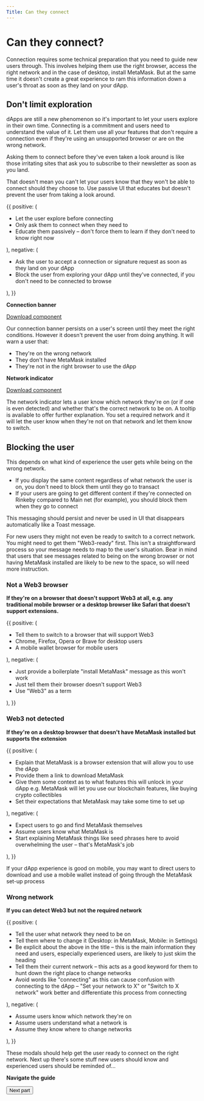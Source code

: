 ```yaml
---
Title: Can they connect
---
```




# Can they connect?

Connection requires some technical preparation that you need to guide new users through. This involves helping them use the right browser, access the right network and in the case of desktop, install MetaMask. But at the same time it doesn't create a great experience to ram this information down a user's throat as soon as they land on your dApp.

## Don't limit exploration

dApps are still a new phenomenon so it's important to let your users explore in their own time. Connecting is a commitment and users need to understand the value of it. Let them use all your features that don't require a connection even if they're using an unsupported browser or are on the wrong network.

Asking them to connect before they've even taken a look around is like those irritating sites that ask you to subscribe to their newsletter as soon as you land.

That doesn't mean you can't let your users know that they won't be able to connect should they choose to. Use passive UI that educates but doesn't prevent the user from taking a look around.

<DoDont>
  {{
    positive: (
      <Text>
      <ul>
      <li>Let the user explore before connecting</li>
      <li>Only ask them to connect when they need to</li>
      <li>Educate them passively – don't force them to learn if they don't need to know right now</li>
      </ul>
      </Text>
    ),
    negative: (
    <Text>
    <ul>
    <li>Ask the user to accept a connection or signature request as soon as they land on your dApp</li>
    <li>Block the user from exploring your dApp until they've connected, if you don't need to be connected to browse</li>
    </ul>
    </Text>
    ),
  }}
</DoDont>

**Connection banner**

[Download component](https://www.npmjs.com/package/@rimble/connection-banner)

Our connection banner persists on a user's screen until they meet the right conditions. However it doesn't prevent the user from doing anything. It will warn a user that:

- They're on the wrong network
- They don't have MetaMask installed
- They're not in the right browser to use the dApp

**Network indicator**

[Download component](https://www.npmjs.com/package/@rimble/network-indicator)

The network indicator lets a user know which network they're on (or if one is even detected) and whether that's the correct network to be on. A tooltip is available to offer further explanation. You set a required network and it will let the user know when they're not on that network and let them know to switch.

## Blocking the user

This depends on what kind of experience the user gets while being on the wrong network.

- If you display the same content regardless of what network the user is on, you don't need to block them until they go to transact
- If your users are going to get different content if they're connected on Rinkeby compared to Main net (for example), you should block them when they go to connect

This messaging should persist and never be used in UI that disappears automatically like a Toast message.

For new users they might not even be ready to switch to a correct network. You might need to get them "Web3-ready" first. This isn't a straightforward process so your message needs to map to the user's situation. Bear in mind that users that see messages related to being on the wrong browser or not having MetaMask installed are likely to be new to the space, so will need more instruction.

### Not a Web3 browser
**If they're on a browser that doesn't support Web3 at all, e.g. any traditional mobile browser or a desktop browser like Safari that doesn't support extensions.**

<DoDont>
  {{
    positive: (
      <Text>
      <ul>
      <li>Tell them to switch to a browser that will support Web3</li>
        <li>Chrome, Firefox, Opera or Brave for desktop users</li>
        <li>A mobile wallet browser for mobile users</li>
      </ul>
      </Text>
    ),
    negative: (
    <Text>
    <ul>
    <li>Just provide a boilerplate "install MetaMask" message as this won't work</li>
    <li>Just tell them their browser doesn't support Web3</li>
    <li>Use "Web3" as a term</li>
    </ul>
    </Text>
    ),
  }}
</DoDont>

### Web3 not detected
**If they're on a desktop browser that doesn't have MetaMask installed but supports the extension**

<DoDont>
  {{
    positive: (
      <Text>
      <ul>
      <li>Explain that MetaMask is a browser extension that will allow you to use the dApp</li>
        <li>Provide them a link to download MetaMask</li>
        <li>Give them some context as to what features this will unlock in your dApp e.g. MetaMask will let you use our blockchain features, like buying crypto collectibles</li>
        <li>Set their expectations that MetaMask may take some time to set up</li>
      </ul>
      </Text>
    ),
    negative: (
    <Text>
    <ul>
    <li>Expect users to go and find MetaMask themselves</li>
    <li>Assume users know what MetaMask is</li>
    <li>Start explaining MetaMask things like seed phrases here to avoid overwhelming the user – that's MetaMask's job</li>
    </ul>
    </Text>
    ),
  }}
</DoDont>

If your dApp experience is good on mobile, you may want to direct users to download and use a mobile wallet instead of going through the MetaMask set-up process

### Wrong network
**If you can detect Web3 but not the required network**

<DoDont>
  {{
    positive: (
      <Text>
      <ul>
      <li>Tell the user what network they need to be on</li>
        <li>Tell them where to change it (Desktop: in MetaMask, Mobile: in Settings)</li>
        <li>Be explicit about the above in the title – this is the main information they need and users, especially experienced users, are likely to just skim the heading</li>
        <li>Tell them their current network – this acts as a good keyword for them to hunt down the right place to change networks</li>
      <li>Avoid words like "connecting" as this can cause confusion with connecting to the dApp – "Set your network to X" or "Switch to X network" work better and differentiate this process from connecting</li>
      </ul>
      </Text>
    ),
    negative: (
    <Text>
    <ul>
    <li>Assume users know which network they're on</li>
    <li>Assume users understand what a network is</li>
    <li>Assume they know where to change networks</li>
    </ul>
    </Text>
    ),
  }}
</DoDont>


These modals should help get the user ready to connect on the right network. Next up there's some stuff new users should know and experienced users should be reminded of...

**Navigate the guide**

<Button
  mx={3}
  title="Read the next part of the guide"
  as="a"
  href="/guides/ux/connect-a-wallet-before">Next part
</Button>
